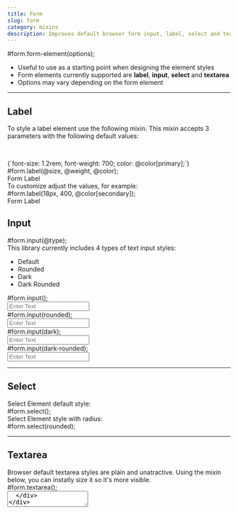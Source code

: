 ```yaml
---
title: Form
slug: form
category: mixins
description: Improves default browser form input, label, select and textarea styles
---
```



<div className="code-block">
  <CodeBlock>
    #form.form-element(options);
  </CodeBlock>
</div>

* Useful to use as a starting point when designing the element styles
* Form elements currently supported are **label**, **input**, **select** and **textarea**
* Options may vary depending on the form element

---

## Label

<div className={`code-block__description`}>
  To style a label element use the following mixin. This mixin accepts
  3 parameters with the following default values:

  <p>&nbsp;</p>

  <CodeBlock>
    {`font-size: 1.2rem;
font-weight: 700;
color: @color[primary];`}
  </CodeBlock>
</div>

<div className="code-block">
  <CodeBlock>
    #form.label(@size, @weight, @color);
  </CodeBlock>

  <div className="form-container">
    <label className="form__label--01" htmlFor="text-input">
      Form Label
    </label>
  </div>
</div>

<div className={`code-block__description`}>
  To customize adjust the values, for example:
</div>

<div className="code-block">
  <CodeBlock>
    #form.label(18px, 400, @color[secondary]);
  </CodeBlock>

  <div className="form-container">
    <label className="form__label--02" htmlFor="text-input">
      Form Label
    </label>
  </div>
</div>

## Input

<div className="code-block">
  <CodeBlock>
    #form.input(@type);
  </CodeBlock>
</div>

<div className={`code-block__description`}>
  This library currently includes 4 types of text input styles:
</div>

* Default
* Rounded 
* Dark
* Dark Rounded

<div className="code-block">
  <CodeBlock>
    #form.input();
  </CodeBlock>

  <div className="form-container">
    <input
      className="form__input--01"
      placeholder="Enter Text"
    />
  </div>
</div>

<div className="code-block">
  <CodeBlock>
    #form.input(rounded);
  </CodeBlock>

  <div className="form-container">
    <input
      className="form__input--02"
      placeholder="Enter Text"
    />
  </div>
</div>


<div className="code-block">
  <CodeBlock>
    #form.input(dark);
  </CodeBlock>

  <div className="form-container">
    <input
      className="form__input--03"
      placeholder="Enter Text"
    />
  </div>
</div>


<div className="code-block">
  <CodeBlock>
    #form.input(dark-rounded);
  </CodeBlock>

  <div className="form-container">
    <input
      className="form__input--04"
      placeholder="Enter Text"
    />
  </div>
</div>


---

## Select

<div className={`code-block__description`}>
  Select Element default style:
</div>

<div className="code-block">
  <CodeBlock>
    #form.select();
  </CodeBlock>

  <FormSelect selectClassName="form__select--01" />
</div>

<div className={`code-block__description`}>
  Select Element style with radius:
</div>

<div className="code-block">
  <CodeBlock>
    #form.select(rounded);
  </CodeBlock>

  <FormSelect selectClassName="form__select--02" />
</div>

---

## Textarea

<div className={`code-block__description`}>
  Browser default textarea styles are plain and unatractive. 
  Using the mixin below, you can instatly size it so it's more 
  visible.
</div>


<div className="code-block">
  <CodeBlock>
    #form.textarea();
  </CodeBlock>

  <div className="form-container">
    <textarea className="form__textarea" />
  </div>
</div>

